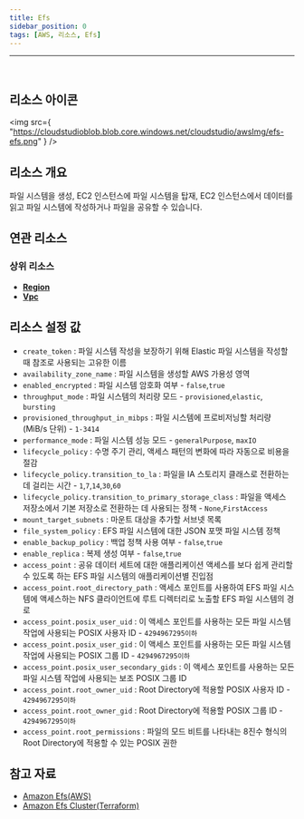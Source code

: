 ```yaml
---
title: Efs
sidebar_position: 0
tags: [AWS, 리소스, Efs]
---
```


<hr />
<br />

## 리소스 아이콘

<img
    src={
        "https://cloudstudioblob.blob.core.windows.net/cloudstudio/awsImg/efs-efs.png"
    }
/>

## 리소스 개요

파일 시스템을 생성, EC2 인스턴스에 파일 시스템을 탑재, EC2 인스턴스에서 데이터를 읽고 파일 시스템에 작성하거나 파일을 공유할 수 있습니다.
## 연관 리소스

### 상위 리소스

-   [**Region**](https://docs.cstudio.app/docs/resource/aws/Base/Region)
-   [**Vpc**](https://docs.cstudio.app/docs/resource/aws/Vpc/Vpc)


## 리소스 설정 값

-   `create_token` : 파일 시스템 작성을 보장하기 위해 Elastic 파일 시스템을 작성할 때 참조로 사용되는 고유한 이름
-   `availability_zone_name` : 파일 시스템을 생성할 AWS 가용성 영역
-   `enabled_encrypted` : 파일 시스템 암호화 여부 - `false`,`true`
-   `throughput_mode` : 파일 시스템의 처리량 모드 - `provisioned`,`elastic`, `bursting`
-   `provisioned_throughput_in_mibps` : 파일 시스템에 프로비저닝할 처리량(MiB/s 단위) - `1-3414`
-   `performance_mode` : 파일 시스템 성능 모드 - `generalPurpose`, `maxIO`
-   `lifecycle_policy` : 수명 주기 관리, 액세스 패턴의 변화에 따라 자동으로 비용을 절감
-   `lifecycle_policy.transition_to_la` : 파일을 IA 스토리지 클래스로 전환하는 데 걸리는 시간 - `1`,`7`,`14`,`30`,`60`
-   `lifecycle_policy.transition_to_primary_storage_class` : 파일을 액세스 저장소에서 기본 저장소로 전환하는 데 사용되는 정책 - `None`,`FirstAccess`
-   `mount_target_subnets` : 마운트 대상을 추가할 서브넷 목록
-   `file_system_policy` : EFS 파일 시스템에 대한 JSON 포맷 파일 시스템 정책
-   `enable_backup_policy` : 백업 정책 사용 여부 - `false`,`true`
-   `enable_replica` : 복제 생성 여부 - `false`,`true`
-   `access_point` : 공유 데이터 세트에 대한 애플리케이션 액세스를 보다 쉽게 관리할 수 있도록 하는 EFS 파일 시스템의 애플리케이션별 진입점
-   `access_point.root_directory_path` : 액세스 포인트를 사용하여 EFS 파일 시스템에 액세스하는 NFS 클라이언트에 루트 디렉터리로 노출할 EFS 파일 시스템의 경로
-   `access_point.posix_user_uid` : 이 액세스 포인트를 사용하는 모든 파일 시스템 작업에 사용되는 POSIX 사용자 ID - `4294967295이하`
-   `access_point.posix_user_gid` : 이 액세스 포인트를 사용하는 모든 파일 시스템 작업에 사용되는 POSIX 그룹 ID - `4294967295이하`
-   `access_point.posix_user_secondary_gids` : 이 액세스 포인트를 사용하는 모든 파일 시스템 작업에 사용되는 보조 POSIX 그룹 ID
-   `access_point.root_owner_uid` : Root Directory에 적용할 POSIX 사용자 ID - `4294967295이하`
-   `access_point.root_owner_gid` : Root Directory에 적용할 POSIX 그룹 ID - `4294967295이하`
-   `access_point.root_permissions` : 파일의 모드 비트를 나타내는 8진수 형식의 Root Directory에 적용할 수 있는 POSIX 권한



## 참고 자료

-   [Amazon Efs(AWS)](https://docs.aws.amazon.com/ko_kr/efs/latest/ug/whatisefs.html)
-   [Amazon Efs Cluster(Terraform)](https://registry.terraform.io/providers/hashicorp/aws/latest/docs/resources/efs_file_system)
